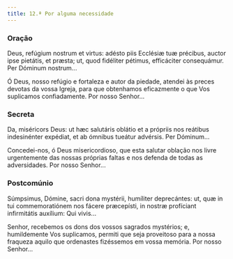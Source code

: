 ```yaml
---
title: 12.ª Por alguma necessidade
---
```


### Oração

<div class="side-by-side not-content">

Deus, refúgium nostrum et virtus: adésto piis Ecclésiæ tuæ précibus, auctor ipse pietátis, et præsta; ut, quod fidéliter pétimus, efficáciter consequámur. Per Dóminum nostrum...

Ó Deus, nosso refúgio e fortaleza e autor da piedade, atendei às preces devotas da vossa Igreja, para que obtenhamos eficazmente o que Vos suplicamos confiadamente. Por nosso Senhor...

</div>

### Secreta

<div class="side-by-side not-content">

Da, miséricors Deus: ut hæc salutáris oblátio et a própriis nos reátibus indesinénter expédiat, et ab ómnibus tueátur advérsis. Per Dóminum...

Concedei-nos, ó Deus misericordioso, que esta salutar oblação nos livre urgentemente das nossas próprias faltas e nos defenda de todas as adversidades. Por nosso Senhor...

</div>

### Postcomúnio

<div class="side-by-side not-content">

Súmpsimus, Dómine, sacri dona mystérii, humíliter deprecántes: ut, quæ in tui commemoratiónem nos fácere præcepísti, in nostræ profíciant infirmitátis auxílium: Qui vivis...

Senhor, recebemos os dons dos vossos sagrados mystérios; e, humildemente Vos suplicamos, permiti que seja proveitoso para a nossa fraqueza aquilo que ordenastes fizéssemos em vossa memória. Por nosso Senhor...

</div>
